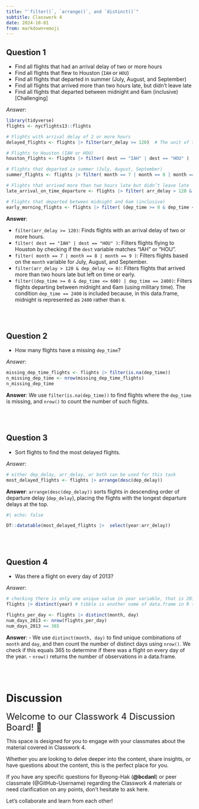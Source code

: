 ```yaml
---
title: "`filter()`, `arrange()`, and `distinct()`"
subtitle: Classwork 4
date: 2024-10-01
from: markdown+emoji
---
```



## Question 1
- Find all flights that had an arrival delay of two or more hours
- Find all flights that flew to Houston (`IAH` or `HOU`)
- Find all flights that departed in summer (July, August, and September)
- Find all flights that arrived more than two hours late, but didn’t leave late
- Find all flights that departed between midnight and 6am (inclusive) [Challenging]

*Answer*:
```r
library(tidyverse)
flights <- nycflights13::flights

# Flights with arrival delay of 2 or more hours
delayed_flights <- flights |> filter(arr_delay >= 120)  # The unit of the `arr_delay` variable is in a minute.

# Flights to Houston (IAH or HOU)
houston_flights <- flights |> filter( dest == "IAH" | dest == "HOU" )

# Flights that departed in summer (July, August, September)
summer_flights <- flights |> filter( month == 7 | month == 8 | month == 9 )

# Flights that arrived more than two hours late but didn’t leave late
late_arrival_on_time_departure <- flights |> filter( arr_delay > 120 & dep_delay <= 0 )

# Flights that departed between midnight and 6am (inclusive)
early_morning_flights <- flights |> filter( (dep_time >= 0 & dep_time <= 600) | dep_time == 2400 )
```

**Answer**:

- `filter(arr_delay >= 120)`: Finds flights with an arrival delay of two or more hours.
- `filter( dest == "IAH" | dest == "HOU" )`: Filters flights flying to Houston by checking if the `dest` variable matches "IAH" or "HOU".
- `filter( month == 7 | month == 8 | month == 9 )`: Filters flights based on the `month` variable for July, August, and September.
- `filter(arr_delay > 120 & dep_delay <= 0)`: Filters flights that arrived more than two hours late but left on time or early.
- `filter((dep_time >= 0 & dep_time <= 600) | dep_time == 2400)`: Filters flights departing between midnight and 6am (using military time). The condition `dep_time == 2400` is included because, in this data.frame, midnight is represented as `2400` rather than `0`.

<br><br>

## Question 2
- How many flights have a missing `dep_time`?

*Answer*:
```r
missing_dep_time_flights <- flights |> filter(is.na(dep_time))
n_missing_dep_time <- nrow(missing_dep_time_flights)
n_missing_dep_time
```

**Answer**:
We use `filter(is.na(dep_time))` to find flights where the `dep_time` is missing, and `nrow()` to count the number of such flights.

<br><br>

## Question 3
- Sort flights to find the most delayed flights.

*Answer*:
```r
# either dep_delay, arr_delay, or both can be used for this task
most_delayed_flights <- flights |> arrange(desc(dep_delay)) 
```

**Answer**:
`arrange(desc(dep_delay))` sorts flights in descending order of departure delay (`dep_delay`), placing the flights with the longest departure delays at the top.


```r
#| echo: false

DT::datatable(most_delayed_flights |>  select(year:arr_delay))
```


<br><br>

## Question 4
- Was there a flight on every day of 2013?

*Answer*:
```r
# checking there is only one unique value in year variable, that is 2013.
flights |> distinct(year) # tibble is another name of data.frame in R tidyverse

flights_per_day <- flights |> distinct(month, day)
num_days_2013 <- nrow(flights_per_day)
num_days_2013 == 365
```

**Answer**:
- We use `distinct(month, day)` to find unique combinations of `month` and `day`, and then count the number of distinct days using `nrow()`. We check if this equals 365 to determine if there was a flight on every day of the year.
  -  `nrow()` returns the number of observations in a data.frame.

<br><br>

# Discussion 

<font size = "5">Welcome to our Classwork 4 Discussion Board! 👋 </font>

This space is designed for you to engage with your classmates about the material covered in Classwork 4.

Whether you are looking to delve deeper into the content, share insights, or have questions about the content, this is the perfect place for you.

If you have any specific questions for Byeong-Hak (**@bcdanl**) or peer classmate (@GitHub-Username) regarding the Classwork 4 materials or need clarification on any points, don't hesitate to ask here. 

Let's collaborate and learn from each other!
